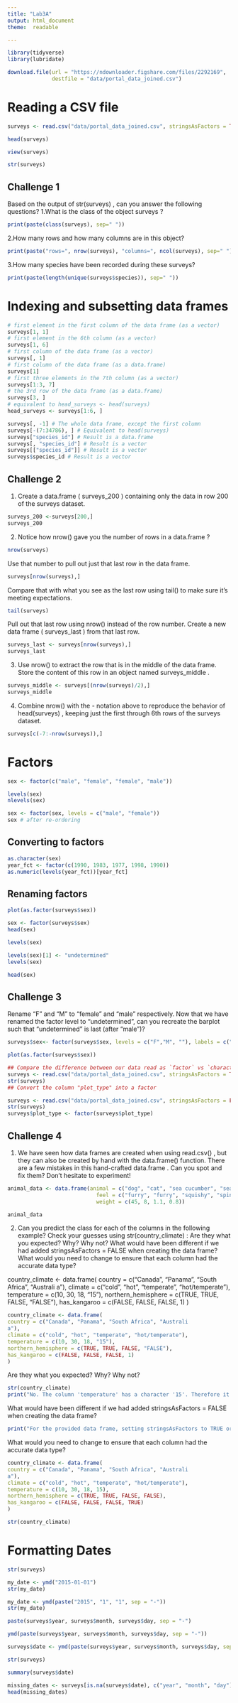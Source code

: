 ```yaml
---
title: "Lab3A"
output: html_document
theme:  readable

---
```


```r
library(tidyverse)
library(lubridate)
```


```r
download.file(url = "https://ndownloader.figshare.com/files/2292169",
              destfile = "data/portal_data_joined.csv")
```

# Reading a CSV file

```r
surveys <- read.csv("data/portal_data_joined.csv", stringsAsFactors = TRUE)
```

```r
head(surveys)
```

```r
view(surveys)
```

```r
str(surveys)
```


## **Challenge 1**

Based on the output of str(surveys) , can you answer the following questions?
1.What is the class of the object surveys ?
```r
print(paste(class(surveys), sep=" "))
```


2.How many rows and how many columns are in this object?
```r
print(paste("rows=", nrow(surveys), "columns=", ncol(surveys), sep=" "))
```

3.How many species have been recorded during these surveys?

```r
print(paste(length(unique(surveys$species)), sep=" "))
```



# Indexing and subsetting data frames

```r
# first element in the first column of the data frame (as a vector)
surveys[1, 1]
# first element in the 6th column (as a vector)
surveys[1, 6]
# first column of the data frame (as a vector)
surveys[, 1]
# first column of the data frame (as a data.frame)
surveys[1]
# first three elements in the 7th column (as a vector)
surveys[1:3, 7]
# the 3rd row of the data frame (as a data.frame)
surveys[3, ]
# equivalent to head_surveys <- head(surveys)
head_surveys <- surveys[1:6, ]
```
```r
surveys[, -1] # The whole data frame, except the first column
surveys[-(7:34786), ] # Equivalent to head(surveys)
surveys["species_id"] # Result is a data.frame
surveys[, "species_id"] # Result is a vector
surveys[["species_id"]] # Result is a vector
surveys$species_id # Result is a vector
```



## **Challenge 2**

1. Create a data.frame ( surveys_200 ) containing only the data in row 200 of the
surveys dataset.
```r
surveys_200 <-surveys[200,]
surveys_200
```


2. Notice how nrow() gave you the number of rows in a data.frame ?

```r
nrow(surveys)
```

Use that number to pull out just that last row in the data frame.

```r
surveys[nrow(surveys),]
```


Compare that with what you see as the last row using tail() to make sure it’s
meeting expectations.

```r
tail(surveys)
```

Pull out that last row using nrow() instead of the row number.
Create a new data frame ( surveys_last ) from that last row.

```r
surveys_last <- surveys[nrow(surveys),]
surveys_last
```


3. Use nrow() to extract the row that is in the middle of the data frame. Store the content
of this row in an object named surveys_middle .
```r
surveys_middle <- surveys[(nrow(surveys)/2),]
surveys_middle
```


4. Combine nrow() with the - notation above to reproduce the behavior of
head(surveys) , keeping just the first through 6th rows of the surveys dataset.


```r

surveys[c(-7:-nrow(surveys)),]


```

# Factors


```r
sex <- factor(c("male", "female", "female", "male"))
```

```r
levels(sex)
nlevels(sex)
```

```r
sex <- factor(sex, levels = c("male", "female"))
sex # after re-ordering
```


## Converting to factors
```r
as.character(sex)
year_fct <- factor(c(1990, 1983, 1977, 1998, 1990))
as.numeric(levels(year_fct))[year_fct]
```

## Renaming factors

```r
plot(as.factor(surveys$sex))
```

```r
sex <- factor(surveys$sex)
head(sex)
```

```r
levels(sex)
```

```r
levels(sex)[1] <- "undetermined"
levels(sex)
```

```r
head(sex)
```





## **Challenge 3**

Rename “F” and “M” to “female” and “male” respectively.
Now that we have renamed the factor level to “undetermined”, can you recreate
the barplot such that “undetermined” is last (after “male”)?

```r
surveys$sex<- factor(surveys$sex, levels = c("F","M", ""), labels = c("female", "male", "undetermined"))

plot(as.factor(surveys$sex))
```

```r
## Compare the difference between our data read as `factor` vs `character`.
surveys <- read.csv("data/portal_data_joined.csv", stringsAsFactors = TRUE)
str(surveys)
## Convert the column "plot_type" into a factor
```

```r
surveys <- read.csv("data/portal_data_joined.csv", stringsAsFactors = FALSE)
str(surveys)
surveys$plot_type <- factor(surveys$plot_type)
```


## **Challenge 4**

1. We have seen how data frames are created when using read.csv() , but they can also
be created by hand with the data.frame() function. There are a few mistakes in this
hand-crafted data.frame . Can you spot and fix them? Don’t hesitate to experiment!

```r
animal_data <- data.frame(animal = c("dog", "cat", "sea cucumber", "sea urchin"),
                            feel = c("furry", "furry", "squishy", "spiny"),
                            weight = c(45, 8, 1.1, 0.8))

animal_data
```

2. Can you predict the class for each of the columns in the following example?
Check your guesses using str(country_climate) :
Are they what you expected? Why? Why not?
What would have been different if we had added stringsAsFactors = FALSE
when creating the data frame?
What would you need to change to ensure that each column had the accurate
data type?



country_climate <- data.frame(
country = c("Canada", "Panama", "South Africa", "Australi
a"),
climate = c("cold", "hot", "temperate", "hot/temperate"),
temperature = c(10, 30, 18, "15"),
northern_hemisphere = c(TRUE, TRUE, FALSE, "FALSE"),
has_kangaroo = c(FALSE, FALSE, FALSE, 1)
)



```r
country_climate <- data.frame(
country = c("Canada", "Panama", "South Africa", "Australi
a"),
climate = c("cold", "hot", "temperate", "hot/temperate"),
temperature = c(10, 30, 18, "15"),
northern_hemisphere = c(TRUE, TRUE, FALSE, "FALSE"),
has_kangaroo = c(FALSE, FALSE, FALSE, 1)
)

```

Are they what you expected? Why? Why not?

```r
str(country_climate)
print("No. The column 'temperature' has a character '15'. Therefore it is not numeric. The column 'northern_hemisphere' has a character 'FALSE'. Therefore it is not logical. The column 'has_kangaroo' has a number '1'. Therefore, it is not logical ")
```

What would have been different if we had added stringsAsFactors = FALSE
when creating the data frame?

```r
print("For the provided data frame, setting stringsAsFactors to TRUE or FALSE does not convert the columns with texts to factors. But the once the data frame is corrected as shown below, setting stringsAsFactors = TRUE converts the columns-'country' and 'climate' to a factor ")
```

What would you need to change to ensure that each column had the accurate
data type?

```r
country_climate <- data.frame(
country = c("Canada", "Panama", "South Africa", "Australi
a"),
climate = c("cold", "hot", "temperate", "hot/temperate"),
temperature = c(10, 30, 18, 15),
northern_hemisphere = c(TRUE, TRUE, FALSE, FALSE),
has_kangaroo = c(FALSE, FALSE, FALSE, TRUE)
)

str(country_climate)
```


# Formatting Dates

```r
str(surveys)
```

```r
my_date <- ymd("2015-01-01")
str(my_date)
```

```r
my_date <- ymd(paste("2015", "1", "1", sep = "-"))
str(my_date)
```

```r
paste(surveys$year, surveys$month, surveys$day, sep = "-")
```

```r
ymd(paste(surveys$year, surveys$month, surveys$day, sep = "-"))
```

```r
surveys$date <- ymd(paste(surveys$year, surveys$month, surveys$day, sep ="-"))
```

```r
str(surveys)
```

```r
summary(surveys$date)
```

```r
missing_dates <- surveys[is.na(surveys$date), c("year", "month", "day")]
head(missing_dates)
```

